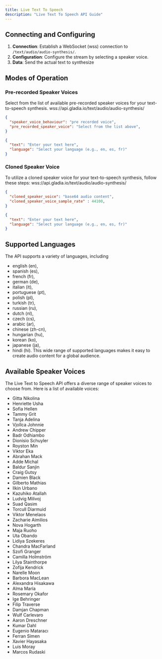 ```yaml
---
title: Live Text To Speech
description: "Live Text To Speech API Guide"
---
```


## Connecting and Configuring

1. **Connection**: Establish a WebSocket (wss) connection to `/text/audio/audio-synthesis/`.
2. **Configuration**: Configure the stream by selecting a speaker voice.
3. **Data**: Send the actual text to synthesize

## Modes of Operation

### Pre-recorded Speaker Voices

Select from the list of available pre-recorded speaker voices for your text-to-speech synthesis.
wss://api.gladia.io/text/audio/audio-synthesis/
```json
{
  "speaker_voice_behaviour": "pre recorded voice",
  "pre_recorded_speaker_voice": "Select from the list above",
}
```

```json
{
  "text": "Enter your text here",
  "language": "Select your language (e.g., en, es, fr)"
}
```

### Cloned Speaker Voice

To utilize a cloned speaker voice for your text-to-speech synthesis, follow these steps:
wss://api.gladia.io/text/audio/audio-synthesis/
```json
{
  "cloned_speaker_voice": "base64 audio content",
  "cloned_speaker_voice_sample_rate" : 44100,
}
```
```json
{
  "text": "Enter your text here",
  "language": "Select your language (e.g., en, es, fr)"
}
```
## Supported Languages

The API supports a variety of languages, including 
- english (en), 
- spanish (es), 
- french (fr),  
- german (de),  
- italian (it),  
- portuguese (pt), 
- polish (pl),  
- turkish (tr),  
- russian (ru),  
- dutch (nl),  
- czech (cs),  
- arabic (ar),  
- chinese (zh-cn),  
- hungarian (hu),  
- korean (ko), 
- japanese (ja), 
- hindi (hi). 
This wide range of supported languages makes it easy to create audio content for a global audience.


## Available Speaker Voices

The Live Text to Speech API offers a diverse range of speaker voices to choose from. Here is a list of available voices:

- Gitta Nikolina
- Henriette Usha
- Sofia Hellen
- Tammy Grit
- Tanja Adelina
- Vjollca Johnnie
- Andrew Chipper
- Badr Odhiambo
- Dionisio Schuyler
- Royston Min
- Viktor Eka
- Abrahan Mack
- Adde Michal
- Baldur Sanjin
- Craig Gutsy
- Damien Black
- Gilberto Mathias
- Ilkin Urbano
- Kazuhiko Atallah
- Ludvig Milivoj
- Suad Qasim
- Torcull Diarmuid
- Viktor Menelaos
- Zacharie Aimilios
- Nova Hogarth
- Maja Ruoho
- Uta Obando
- Lidiya Szekeres
- Chandra MacFarland
- Szofi Granger
- Camilla Holmström
- Lilya Stainthorpe
- Zofija Kendrick
- Narelle Moon
- Barbora MacLean
- Alexandra Hisakawa
- Alma María
- Rosemary Okafor
- Ige Behringer
- Filip Traverse
- Damjan Chapman
- Wulf Carlevaro
- Aaron Dreschner
- Kumar Dahl
- Eugenio Mataracı
- Ferran Simen
- Xavier Hayasaka
- Luis Moray
- Marcos Rudaski





